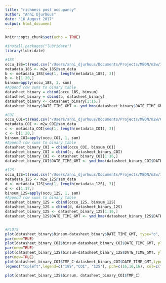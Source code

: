 ```yaml
---
title: "richness post occupancy"
author: "Anni Djurhuus"
date: "16 August 2017"
output: html_document
---
```


```r
knitr::opts_chunk$set(echo = TRUE)
```

```r
#install.packages("lubridate")
library(lubridate)

#18S
occu_18S=t(read.csv("/Users/anni_djurhuus/Documents/Projects/MBON/m2w/18S/Occ_Model_18s.csv",header=TRUE, row.names=1)) #12S
metadata_18S <- m2w_18S@sam_data
b <- metadata_18S[seq(1, length(metadata_18S), 3)]
b <- b[1:20,]
binsum=apply(occu_18S, 1, sum)
#Append row sums to binary table
datasheet_binary = cbind(occu_18S, binsum)
datasheet_binary = cbind(b, datasheet_binary)
datasheet_binary <- datasheet_binary[1:16,]
datasheet_binary$DATE_TIME_GMT <- ymd_hms(datasheet_binary$DATE_TIME_GMT)

#COI
occu_COI=t(read.csv("/Users/anni_djurhuus/Documents/Projects/MBON/m2w/COI/Occ_Model_COI.csv",header=TRUE, row.names=1)) #12S
metadata_COI <- m2w_COI@sam_data
c <- metadata_COI[seq(1, length(metadata_COI), 3)]
c <- b[1:20,]
binsum_COI=apply(occu_COI, 1, sum)
#Append row sums to binary table
datasheet_binary_COI = cbind(occu_COI, binsum_COI)
datasheet_binary_COI = cbind(c, datasheet_binary_COI)
datasheet_binary_COI <- datasheet_binary_COI[1:16,]
datasheet_binary_COI$DATE_TIME_GMT <- ymd_hms(datasheet_binary_COI$DATE_TIME_GMT)

#12S
occu_12S=t(read.csv("/Users/anni_djurhuus/Documents/Projects/MBON/m2w/12S/Occ_Model_12S.csv",header=TRUE, row.names=1)) #12S
metadata_12S <- m2w_12S@sam_data
d <- metadata_12S[seq(1, length(metadata_12S), 3)]
d <- d[1:17,]
binsum_12S=apply(occu_12S, 1, sum)
#Append row sums to binary table
datasheet_binary_12S = cbind(occu_12S, binsum_12S)
datasheet_binary_12S = cbind(d, datasheet_binary_12S)
datasheet_binary_12S <- datasheet_binary_12S[1:16,]
datasheet_binary_12S$DATE_TIME_GMT <- ymd_hms(datasheet_binary_12S$DATE_TIME_GMT)


#PLOTS 
plot(datasheet_binary$binsum~datasheet_binary$DATE_TIME_GMT, type="o", pch=16, ylim=c(0,1400),col="#E41A1C", xlab="Date", ylab="Observed richness")
par(new=TRUE)
plot(datasheet_binary_COI$binsum~datasheet_binary_COI$DATE_TIME_GMT, ylim=c(0,1400),type="o", pch=16, col="#377EB8", xlab="Date", ylab="Observed richness")
par(new=TRUE)
plot(datasheet_binary_12S$binsum~datasheet_binary_12S$DATE_TIME_GMT, ylim=c(0,150),type="o", pch=16, col="black", xlab="Date", ylab="Observed richness")
par(new=TRUE)
plot(datasheet_binary_COI$TMP_C~datasheet_binary_COI$DATE_TIME_GMT,type="l",lwd=2,lty=2, pch=16, col="grey", xlab="Date", ylab="Observed richness")
legend("topleft",legend=c("18S","COI", "12S"), pch=c(16,16,16), col=c("#E41A1C","#377EB8","black"))

plot(datasheet_binary_12S$binsum, datasheet_binary_COI$TMP_C)

```

